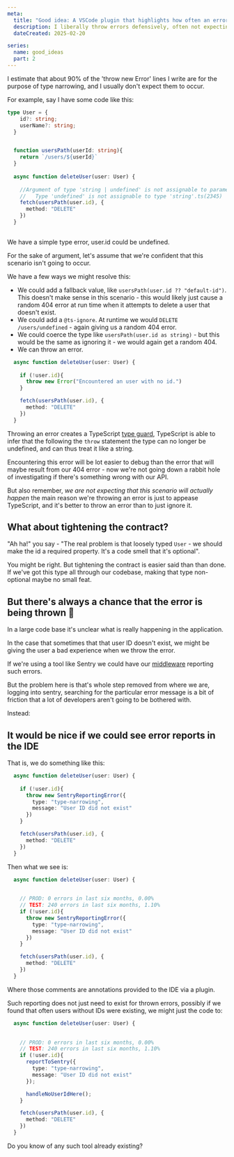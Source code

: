 ```yaml
---
meta:
  title: "Good idea: A VSCode plugin that highlights how often an error appears in Sentry, or other monitoring tools"
  description: I liberally throw errors defensively, often not expecting the error scenario to ever actually occur - it would be nice if I could see some real metrics about how often a thing is occurring, without having to leave the IDE. 
  dateCreated: 2025-02-20

series: 
  name: good_ideas
  part: 2
---
```


I estimate that about 90% of the 'throw new Error' lines I write are for the purpose of type narrowing, and I usually don't expect them to occur. 

For example, say I have some code like this: 

```typescript
type User = {
    id?: string; 
    userName?: string; 
  }


  function usersPath(userId: string){
    return `/users/${userId}`
  }
  
  async function deleteUser(user: User) {
  
    //Argument of type 'string | undefined' is not assignable to parameter of type 'string'.
    //   Type 'undefined' is not assignable to type 'string'.ts(2345)
    fetch(usersPath(user.id), {
      method: "DELETE"
    })
  }
  
```

We have a simple type error, user.id could be undefined. 

For the sake of argument, let's assume that we're confident that this scenario isn't going to occur.

We have a few ways we might resolve this: 

- We could add a fallback value, like `usersPath(user.id ?? "default-id")`. This doesn't make sense in this scenario - this would likely just cause a random 404 error at run time when it attempts to delete a user that doesn't exist. 
- We could add a `@ts-ignore`. At runtime we would `DELETE /users/undefined` - again giving us a random 404 error. 
- We could coerce the type like `usersPath(user.id as string)` - but this would be the same as ignoring it - we would again get a random 404. 
- We can throw an error. 

```typescript 
  async function deleteUser(user: User) {
  
    if (!user.id){
      throw new Error("Encountered an user with no id.")
    }

    fetch(usersPath(user.id), {
      method: "DELETE"
    })
  }
```

Throwing an error creates a TypeScript [type guard](https://www.typescriptlang.org/docs/handbook/advanced-types.html#type-guards-and-differentiating-types), TypeScript is able to infer that the following the `throw` statement the type can no longer be undefined, and can thus treat it like a string. 

Encountering this error will be lot easier to debug than the error that will maybe result from our 404 error - now we're not going down a rabbit hole of investigating if there's something wrong with our API. 

But also remember, _we are not expecting that this scenario will actually happen_ the main reason we're throwing an error is just to appease TypeScript, and it's better to throw an error than to just ignore it. 

## What about tightening the contract? 

"Ah ha!" you say - "The real problem is that loosely typed `User` - we should make the id a required property. It's a code smell that it's optional". 

You might be right. But tightening the contract is easier said than than done. If we've got this type all through our codebase, making that type non-optional maybe no small feat. 

## But there's always a chance that the error is being thrown 🤔

In a large code base it's unclear what is really happening in the application. 

In the case that sometimes that that user ID doesn't exist, we might be giving the user a bad experience when we throw the error. 

If we're using a tool like Sentry we could have our [middleware](https://docs.sentry.io/platforms/javascript/guides/express/) reporting such errors. 

But the problem here is that's whole step removed from where we are, logging into sentry, searching for the particular error message is a bit of friction that a lot of developers aren't going to be bothered with. 

Instead:

## It would be nice if we could see error reports in the IDE

That is, we do something like this: 

```ts
  async function deleteUser(user: User) {
  
    if (!user.id){
      throw new SentryReportingError({
        type: "type-narrowing",
        message: "User ID did not exist"
      })
    }

    fetch(usersPath(user.id), {
      method: "DELETE"
    })
  }
```

Then what we see is:

```ts
  async function deleteUser(user: User) {
  

    // PROD: 0 errors in last six months, 0.00%
    // TEST: 240 errors in last six months, 1.10%
    if (!user.id){
      throw new SentryReportingError({
        type: "type-narrowing",
        message: "User ID did not exist"
      })
    }

    fetch(usersPath(user.id), {
      method: "DELETE"
    })
  }
```

Where those comments are annotations provided to the IDE via a plugin.

Such reporting does not just need to exist for thrown errors, possibly if we found that often users without IDs were existing, we might just the code to:

```ts
  async function deleteUser(user: User) {
  

    // PROD: 0 errors in last six months, 0.00%
    // TEST: 240 errors in last six months, 1.10%
    if (!user.id){
      reportToSentry({
        type: "type-narrowing",
        message: "User ID did not exist"
      }); 

      handleNoUserIdHere();
    }

    fetch(usersPath(user.id), {
      method: "DELETE"
    })
  }
```


Do you know of any such tool already existing?

